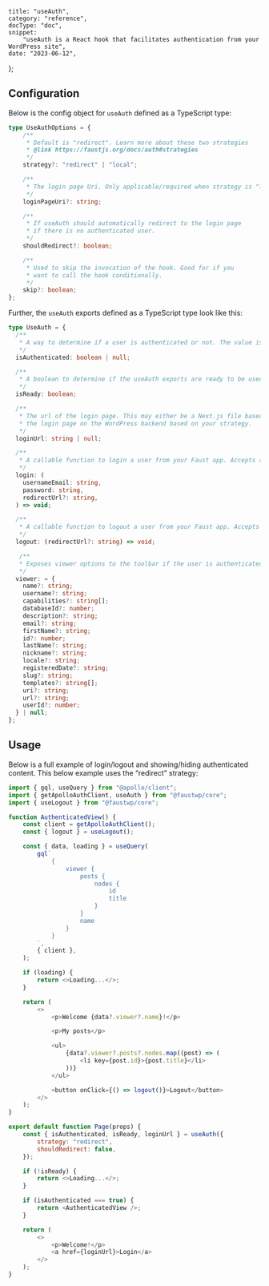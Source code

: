 	title: "useAuth",
	category: "reference",
	docType: "doc",
	snippet:
		"useAuth is a React hook that facilitates authentication from your WordPress site",
	date: "2023-06-12",
};

## Configuration

Below is the config object for `useAuth` defined as a TypeScript type:

```ts
type UseAuthOptions = {
	/**
	 * Default is "redirect". Learn more about these two strategies
	 * @link https://faustjs.org/docs/auth#strategies
	 */
	strategy?: "redirect" | "local";

	/**
	 * The login page Uri. Only applicable/required when strategy is "local".
	 */
	loginPageUri?: string;

	/**
	 * If useAuth should automatically redirect to the login page
	 * if there is no authenticated user.
	 */
	shouldRedirect?: boolean;

	/**
	 * Used to skip the invocation of the hook. Good for if you
	 * want to call the hook conditionally.
	 */
	skip?: boolean;
};
```

Further, the `useAuth` exports defined as a TypeScript type look like this:

```ts
type UseAuth = {
  /**
   * A way to determine if a user is authenticated or not. The value is `null` by default, and then changes to a boolean once the state is determined.
   */
  isAuthenticated: boolean | null;

  /**
   * A boolean to determine if the useAuth exports are ready to be used.
   */
  isReady: boolean;

  /**
   * The url of the login page. This may either be a Next.js file based page or
   * the login page on the WordPress backend based on your strategy.
   */
  loginUrl: string | null;

  /**
   * A callable function to login a user from your Faust app. Accepts a parameter of either username/email, password, and an optional url to redirect the user to after a successful login.
   */
  login: (
    usernameEmail: string,
    password: string,
    redirectUrl?: string,
  ) => void;

  /**
   * A callable function to logout a user from your Faust app. Accepts an optional uri parameter to redirect after logout.
   */
  logout: (redirectUrl?: string) => void;

   /**
   * Exposes viewer options to the toolbar if the user is authenticated.
   */
  viewer: = {
    name?: string;
    username?: string;
    capabilities?: string[];
    databaseId?: number;
    description?: string;
    email?: string;
    firstName?: string;
    id?: number;
    lastName?: string;
    nickname?: string;
    locale?: string;
    registeredDate?: string;
    slug?: string;
    templates?: string[];
    uri?: string;
    url?: string;
    userId?: number;
  } | null;
};
```

## Usage

Below is a full example of login/logout and showing/hiding authenticated content. This below example uses the “redirect” strategy:

```js
import { gql, useQuery } from "@apollo/client";
import { getApolloAuthClient, useAuth } from "@faustwp/core";
import { useLogout } from "@faustwp/core";

function AuthenticatedView() {
	const client = getApolloAuthClient();
	const { logout } = useLogout();

	const { data, loading } = useQuery(
		gql`
			{
				viewer {
					posts {
						nodes {
							id
							title
						}
					}
					name
				}
			}
		`,
		{ client },
	);

	if (loading) {
		return <>Loading...</>;
	}

	return (
		<>
			<p>Welcome {data?.viewer?.name}!</p>

			<p>My posts</p>

			<ul>
				{data?.viewer?.posts?.nodes.map((post) => (
					<li key={post.id}>{post.title}</li>
				))}
			</ul>

			<button onClick={() => logout()}>Logout</button>
		</>
	);
}

export default function Page(props) {
	const { isAuthenticated, isReady, loginUrl } = useAuth({
		strategy: "redirect",
		shouldRedirect: false,
	});

	if (!isReady) {
		return <>Loading...</>;
	}

	if (isAuthenticated === true) {
		return <AuthenticatedView />;
	}

	return (
		<>
			<p>Welcome!</p>
			<a href={loginUrl}>Login</a>
		</>
	);
}
```
